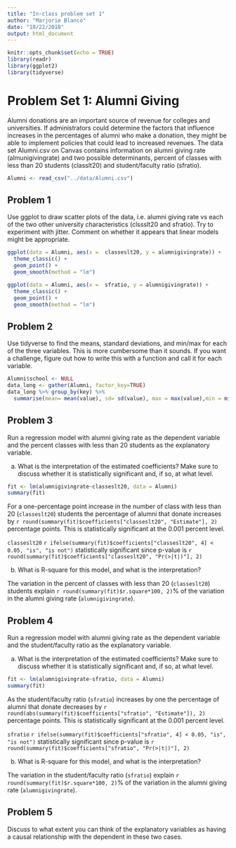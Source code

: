 ```yaml
---
title: "In-class problem set 1"
author: "Marjorie Blanco"
date: "10/22/2018"
output: html_document
---
```


```r
knitr::opts_chunk$set(echo = TRUE)
library(readr)
library(ggplot2)
library(tidyverse)
```

# Problem Set 1: Alumni Giving

Alumni donations are an important source of revenue for colleges and universities. If administrators could determine the factors that influence increases in the percentages of alumni who make a donation, they might be able to implement policies that could lead to increased revenues. The data set Alumni.csv on Canvas contains information on alumni giving rate (almunigivingrate) and two possible determinants, percent of classes with less than 20 students (classlt20) and student/faculty ratio (sfratio).

```r
Alumni <- read_csv("../data/Alumni.csv")
```

## Problem 1

Use ggplot to draw scatter plots of the data, i.e. alumni giving rate vs each of the two other university characteristics (clssslt20 and sfratio). Try to experiment with jitter. Comment on whether it appears that linear models might be appropriate.

```r
ggplot(data = Alumni, aes(x =  classeslt20, y = alumnigivingrate)) +
  theme_classic() +
  geom_point() +
  geom_smooth(method = "lm") 

ggplot(data = Alumni, aes(x =  sfratio, y = alumnigivingrate)) +
  theme_classic() +
  geom_point() +
  geom_smooth(method = "lm") 
```

## Problem 2

Use tidyverse to find the means, standard deviations, and min/max for each of the three variables. This is more cumbersome than it sounds. If you want a challenge, figure out how to write this with a function and call it for each variable.

```r
Alumni$school <- NULL
data_long <- gather(Alumni, factor_key=TRUE)
data_long %>% group_by(key) %>%
  summarise(mean= mean(value), sd= sd(value), max = max(value),min = min(value))
```

## Problem 3

Run a regression model with alumni giving rate as the dependent variable and the percent classes with less than 20 students as the explanatory variable.

a. What is the interpretation of the estimated coefficients? Make sure to discuss whether it is statistically significant and, if so, at what level.

```r
fit <- lm(alumnigivingrate~classeslt20, data = Alumni)
summary(fit)
```

For a one-percentage point increase in the number of class with less than 20 (`classeslt20`) students the percentage of alumni that donate increases by `r round(summary(fit)$coefficients["classeslt20", "Estimate"], 2)` percentage points. This is statistically significant at the 0.001 percent level.

`classeslt20` `r ifelse(summary(fit)$coefficients["classeslt20", 4] < 0.05, "is", "is not")` statistically significant since p-value is `r round(summary(fit)$coefficients["classeslt20", "Pr(>|t|)"], 2)`

b. What is R-square for this model, and what is the interpretation?

The variation in the percent of classes with less than 20 (`classeslt20`) students explain `r round(summary(fit)$r.square*100, 2)`% of the variation in the alumni giving rate (`alumnigivingrate`).

## Problem 4

Run a regression model with alumni giving rate as the dependent variable and the student/faculty ratio as the explanatory variable.

a. What is the interpretation of the estimated coefficients? Make sure to discuss whether it is statistically significant and, if so, at what level.

```r
fit <- lm(alumnigivingrate~sfratio, data = Alumni)
summary(fit)
```

As the student/faculty ratio (`sfratio`) increases by one the percentage of alumni that donate decreases by `r round(abs(summary(fit)$coefficients["sfratio", "Estimate"]), 2)` percentage points. This is statistically significant at the 0.001 percent level.

`sfratio` `r ifelse(summary(fit)$coefficients["sfratio", 4] < 0.05, "is", "is not")` statistically significant since p-value is `r round(summary(fit)$coefficients["sfratio", "Pr(>|t|)"], 2)`

b. What is R-square for this model, and what is the interpretation?

The variation in the student/faculty ratio (`sfratio`) explain `r round(summary(fit)$r.square*100, 2)`% of the variation in the alumni giving rate (`alumnigivingrate`).

## Problem 5

Discuss to what extent you can think of the explanatory variables as having a causal relationship with the dependent in these two cases.

